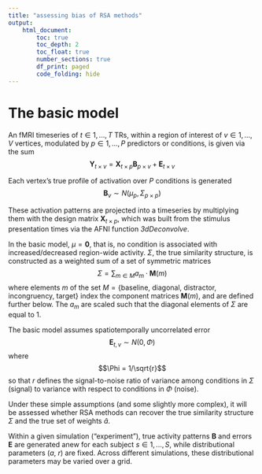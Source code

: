 ```yaml
---
title: "assessing bias of RSA methods"
output: 
    html_document:
        toc: true
        toc_depth: 2
        toc_float: true
        number_sections: true
        df_print: paged
        code_folding: hide
---
```





# The basic model 


An fMRI timeseries of $t \in 1, ..., T$ TRs, within a region of interest of $v \in 1, ..., V$ vertices, modulated by $p \in 1, ..., P$ predictors or conditions,
is given via the sum
$$\mathbf{Y}_{t\times v} = \mathbf{X}_{t\times p}\mathbf{B}_{p\times v} + \mathbf{E}_{t\times v}$$

Each vertex's true profile of activation over $P$ conditions is generated
$$\mathbf{B}_v \sim N(\mu_p, \Sigma_{p\times p})$$

These activation patterns are projected into a timeseries by multiplying them with the design matrix $\mathbf{X}_{t\times p}$,
which was built from the stimulus presentation times via the AFNI function _3dDeconvolve_.

In the basic model, $\mu = \mathbf{0}$, that is, no condition is associated with increased/decreased region-wide activity.
$\Sigma$, the true similarity structure, is constructed as a weighted sum of a set of symmetric matrices
$$\Sigma = \sum_{m\in M} a_m\cdot \mathbf{M}(m)$$
where elements $m$ of the set $M=\{\text{baseline, diagonal, distractor, incongruency, target}\}$ index the component matrices $\mathbf{M}(m)$, and are defined further below.
The $a_m$ are scaled such that the diagonal elements of $\Sigma$ are equal to 1.

The basic model assumes spatiotemporally uncorrelated error
$$\mathbf{E}_{t,v} \sim N(0, \Phi)$$
where
$$\Phi = 1/\sqrt{r}$$
so that $r$ defines the signal-to-noise ratio of variance among conditions in $\Sigma$ (signal) to variance with respect to conditions in $\Phi$ (noise).

Under these simple assumptions (and some slightly more complex), it will be assessed whether RSA methods can recover the true similarity structure $\Sigma$ and the true set of weights $\hat a$.

Within a given simulation ("experiment"), true activity patterns $\mathbf{B}$ and errors $\mathbf{E}$ are generated anew for each subject $s \in 1, ..., S$, while distributional parameters ($a$, $r$) are fixed.
Across different simulations, these distributional parameters may be varied over a grid.


